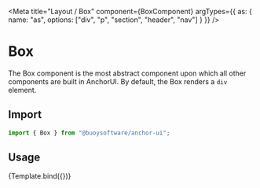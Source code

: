 
<Meta title="Layout / Box" component={BoxComponent}
  argTypes={{
    as: {
      name: "as",
      options: ["div", "p", "section", "header", "nav"]
    }
  }}
/>


# Box

The Box component is the most abstract component upon which all other components are built in AnchorUI. By default, the Box renders a `div` element.

## Import

```javascript
import { Box } from "@buoysoftware/anchor-ui";
```

## Usage

<Canvas>
  <Story args={{ bg: "orange", p: "25px" }} name="Box">
    {Template.bind({})}
  </Story>
</Canvas>
